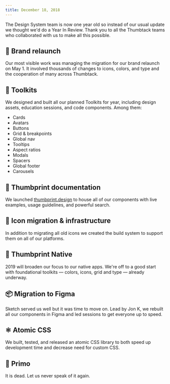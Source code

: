 ```yaml
---
title: December 18, 2018
---
```


The Design System team is now one year old so instead of our usual update we thought we'd do a Year In Review. Thank you to all the Thumbtack teams who collaborated with us to make all this possible.

## 🚀 Brand relaunch

Our most visible work was managing the migration for our brand relaunch on May 1. It involved thousands of changes to icons, colors, and type and the cooperation of many across Thumbtack.

## 🧰 Toolkits

We designed and built all our planned Toolkits for year, including design assets, education sessions, and code components. Among them:

-   Cards
-   Avatars
-   Buttons
-   Grid & breakpoints
-   Global nav
-   Tooltips
-   Aspect ratios
-   Modals
-   Spacers
-   Global footer
-   Carousels

## 📖 Thumbprint documentation

We launched [thumbprint.design](https://thumbprint.design) to house all of our components with live examples, usage guidelines, and powerful search.

## 🔅 Icon migration & infrastructure

In addition to migrating all old icons we created the build system to support them on all of our platforms.

## 📱 Thumbprint Native

2019 will broaden our focus to our native apps. We're off to a good start with foundational toolkits — colors, icons, grid and type — already underway.

## 📦 Migration to Figma

Sketch served us well but it was time to move on. Lead by Jon K, we rebuilt all our components in Figma and led sessions to get everyone up to speed.

## ⚛️ Atomic CSS

We built, tested, and released an atomic CSS library to both speed up development time and decrease need for custom CSS.

## 🧟 Primo

It is dead. Let us never speak of it again.
